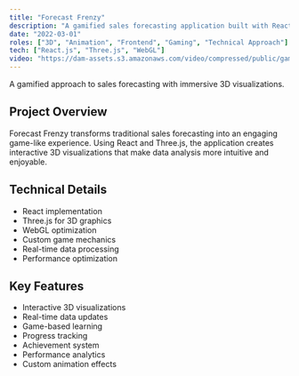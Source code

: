 ```yaml
---
title: "Forecast Frenzy"
description: "A gamified sales forecasting application built with React and Three.js, featuring interactive 3D visualizations and real-time data updates."
date: "2022-03-01"
roles: ["3D", "Animation", "Frontend", "Gaming", "Technical Approach"]
tech: ["React.js", "Three.js", "WebGL"]
video: "https://dam-assets.s3.amazonaws.com/video/compressed/public/games-01.mp4"
---
```


A gamified approach to sales forecasting with immersive 3D visualizations.

## Project Overview

Forecast Frenzy transforms traditional sales forecasting into an engaging game-like experience. Using React and Three.js, the application creates interactive 3D visualizations that make data analysis more intuitive and enjoyable.

## Technical Details

- React implementation
- Three.js for 3D graphics
- WebGL optimization
- Custom game mechanics
- Real-time data processing
- Performance optimization

## Key Features

- Interactive 3D visualizations
- Real-time data updates
- Game-based learning
- Progress tracking
- Achievement system
- Performance analytics
- Custom animation effects
